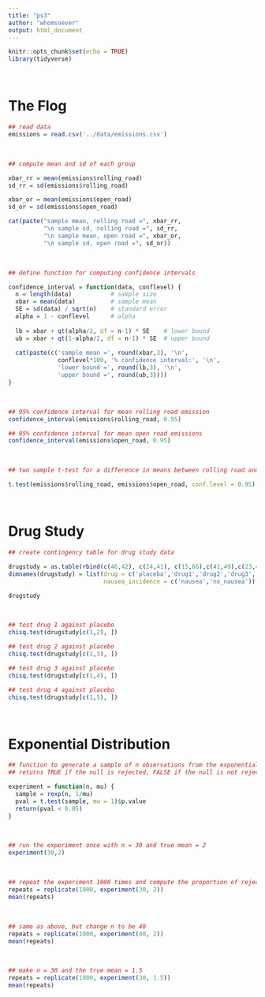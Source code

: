 ```yaml
---
title: "ps3"
author: "whomsoever"
output: html_document
---
```


```r
knitr::opts_chunk$set(echo = TRUE)
library(tidyverse)
```

\ 

# The Flog

```r
## read data
emissions = read.csv('../data/emissions.csv')
```

\ 

```r
## compute mean and sd of each group

xbar_rr = mean(emissions$rolling_road) 
sd_rr = sd(emissions$rolling_road)

xbar_or = mean(emissions$open_road) 
sd_or = sd(emissions$open_road)

cat(paste("sample mean, rolling road =", xbar_rr, 
          "\n sample sd, rolling road =", sd_rr, 
          "\n sample mean, open road =", xbar_or, 
          "\n sample sd, open road =", sd_or))
```

\ 

```r
## define function for computing confidence intervals

confidence_interval = function(data, conflevel) {
  n = length(data)           # sample size 
  xbar = mean(data)          # sample mean 
  SE = sd(data) / sqrt(n)    # standard error
  alpha = 1 - conflevel      # alpha
  
  lb = xbar + qt(alpha/2, df = n-1) * SE    # lower bound
  ub = xbar + qt(1-alpha/2, df = n-1) * SE  # upper bound
  
  cat(paste(c('sample mean =', round(xbar,3), '\n', 
              conflevel*100, '% confidence interval:', '\n', 
              'lower bound =', round(lb,3), '\n', 
              'upper bound =', round(ub,3))))
}
```

\  

```r
## 95% confidence interval for mean rolling road emission
confidence_interval(emissions$rolling_road, 0.95)

## 95% confidence interval for mean open road emissions
confidence_interval(emissions$open_road, 0.95)
```

\ 

```r
## two sample t-test for a difference in means between rolling road and open road emissions

t.test(emissions$rolling_road, emissions$open_road, conf.level = 0.95)
```

\ 

# Drug Study 

```r
## create contingency table for drug study data

drugstudy = as.table(rbind(c(46,42), c(24,41), c(15,66),c(41,49),c(23,43)))
dimnames(drugstudy) = list(drug = c('placebo','drug1','drug2','drug3','drug4'), 
                           nausea_incidence = c('nausea','no_nausea'))

drugstudy
```

\ 

```r
## test drug 1 against placebo
chisq.test(drugstudy[c(1,2), ])

## test drug 2 against placebo
chisq.test(drugstudy[c(1,3), ])

## test drug 3 against placebo
chisq.test(drugstudy[c(1,4), ])

## test drug 4 against placebo
chisq.test(drugstudy[c(1,5), ])
```

\ 

# Exponential Distribution

```r
## function to generate a sample of n observations from the exponential distribution 
## returns TRUE if the null is rejected, FALSE if the null is not rejected

experiment = function(n, mu) {
  sample = rexp(n, 1/mu)
  pval = t.test(sample, mu = 1)$p.value 
  return(pval < 0.05)
}
```

\ 

```r
## run the experiment once with n = 30 and true mean = 2
experiment(30,2) 
```

\ 

```r
## repeat the experiment 1000 times and compute the proportion of rejections
repeats = replicate(1000, experiment(30, 2))
mean(repeats)
```

\ 

```r
## same as above, but change n to be 40
repeats = replicate(1000, experiment(40, 2))
mean(repeats)
```

\ 

```r
## make n = 30 and the true mean = 1.5
repeats = replicate(1000, experiment(30, 1.5))
mean(repeats)
```

\ 


